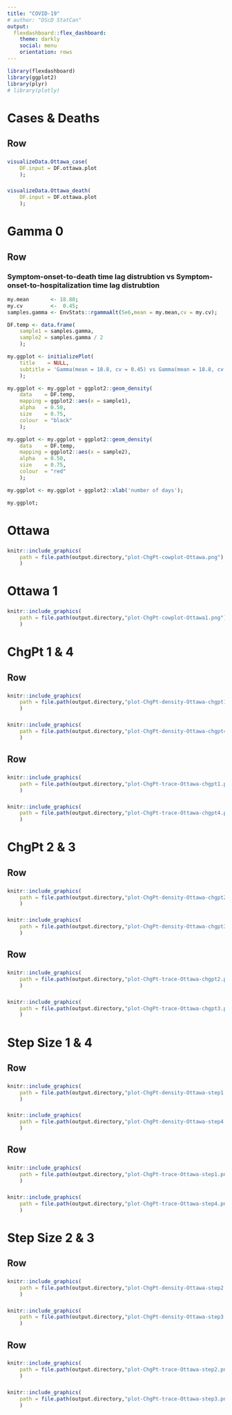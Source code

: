 ```yaml
---
title: "COVID-19"
# author: "DScD StatCan"
output:
  flexdashboard::flex_dashboard:
    theme: darkly
    social: menu
    orientation: rows
---
```


```r
library(flexdashboard)
library(ggplot2)
library(plyr)
# library(plotly)
```

Cases & Deaths
=======================================================================

Row
-----------------------------------------------------------------------

###

```r
visualizeData.Ottawa_case(
    DF.input = DF.ottawa.plot
    );
```

###

```r
visualizeData.Ottawa_death(
    DF.input = DF.ottawa.plot
    );
```

Gamma 0
=======================================================================

Row
-----------------------------------------------------------------------

### Symptom-onset-to-death time lag distrubtion vs Symptom-onset-to-hospitalization time lag distrubtion

```r
my.mean       <- 18.80;
my.cv         <-  0.45;
samples.gamma <- EnvStats::rgammaAlt(5e6,mean = my.mean,cv = my.cv);

DF.temp <- data.frame(
    sample1 = samples.gamma,
    sample2 = samples.gamma / 2
    );

my.ggplot <- initializePlot(
    title    = NULL,
    subtitle = 'Gamma(mean = 18.8, cv = 0.45) vs Gamma(mean = 18.8, cv = 0.45) / 2'
    );

my.ggplot <- my.ggplot + ggplot2::geom_density(
    data    = DF.temp,
    mapping = ggplot2::aes(x = sample1),
    alpha   = 0.50,
    size    = 0.75,
    colour  = "black"
    );

my.ggplot <- my.ggplot + ggplot2::geom_density(
    data    = DF.temp,
    mapping = ggplot2::aes(x = sample2),
    alpha   = 0.50,
    size    = 0.75,
    colour  = "red"
    );

my.ggplot <- my.ggplot + ggplot2::xlab('number of days');

my.ggplot;
```

Ottawa
=======================================================================

###

```r
knitr::include_graphics(
    path = file.path(output.directory,"plot-ChgPt-cowplot-Ottawa.png")
    )
```

Ottawa 1
=======================================================================

###

```r
knitr::include_graphics(
    path = file.path(output.directory,"plot-ChgPt-cowplot-Ottawa1.png")
    )
```

ChgPt 1 & 4
=======================================================================

Row
-----------------------------------------------------------------------

###

```r
knitr::include_graphics(
    path = file.path(output.directory,"plot-ChgPt-density-Ottawa-chgpt1.png")
    )
```

###

```r
knitr::include_graphics(
    path = file.path(output.directory,"plot-ChgPt-density-Ottawa-chgpt4.png")
    )
```

Row
-----------------------------------------------------------------------

###

```r
knitr::include_graphics(
    path = file.path(output.directory,"plot-ChgPt-trace-Ottawa-chgpt1.png")
    )
```

###

```r
knitr::include_graphics(
    path = file.path(output.directory,"plot-ChgPt-trace-Ottawa-chgpt4.png")
    )
```

ChgPt 2 & 3
=======================================================================

Row
-----------------------------------------------------------------------

###

```r
knitr::include_graphics(
    path = file.path(output.directory,"plot-ChgPt-density-Ottawa-chgpt2.png")
    )
```

###

```r
knitr::include_graphics(
    path = file.path(output.directory,"plot-ChgPt-density-Ottawa-chgpt3.png")
    )
```

Row
-----------------------------------------------------------------------

###

```r
knitr::include_graphics(
    path = file.path(output.directory,"plot-ChgPt-trace-Ottawa-chgpt2.png")
    )
```

###

```r
knitr::include_graphics(
    path = file.path(output.directory,"plot-ChgPt-trace-Ottawa-chgpt3.png")
    )
```

Step Size 1 & 4
=======================================================================

Row
-----------------------------------------------------------------------

###

```r
knitr::include_graphics(
    path = file.path(output.directory,"plot-ChgPt-density-Ottawa-step1.png")
    )
```

###

```r
knitr::include_graphics(
    path = file.path(output.directory,"plot-ChgPt-density-Ottawa-step4.png")
    )
```

Row
-----------------------------------------------------------------------

###

```r
knitr::include_graphics(
    path = file.path(output.directory,"plot-ChgPt-trace-Ottawa-step1.png")
    )
```

###

```r
knitr::include_graphics(
    path = file.path(output.directory,"plot-ChgPt-trace-Ottawa-step4.png")
    )
```

Step Size 2 & 3
=======================================================================

Row
-----------------------------------------------------------------------

###

```r
knitr::include_graphics(
    path = file.path(output.directory,"plot-ChgPt-density-Ottawa-step2.png")
    )
```

###

```r
knitr::include_graphics(
    path = file.path(output.directory,"plot-ChgPt-density-Ottawa-step3.png")
    )
```

Row
-----------------------------------------------------------------------

###

```r
knitr::include_graphics(
    path = file.path(output.directory,"plot-ChgPt-trace-Ottawa-step2.png")
    )
```

###

```r
knitr::include_graphics(
    path = file.path(output.directory,"plot-ChgPt-trace-Ottawa-step3.png")
    )
```
